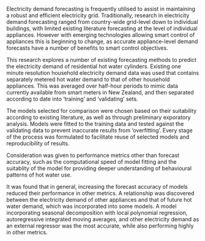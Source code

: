 Electricity demand forecasting is frequently utilised to assist in maintaining a robust and efficient electricity grid.
Traditionally, research in electricity demand forecasting ranged from country-wide grid-level down to individual buildings, with limited existing literature forecasting at the level of individual appliances.
However with emerging technologies allowing smart control of appliances this is beginning to change, as accurate appliance-level demand forecasts have a number of benefits to smart control objectives.

This research explores a number of existing forecasting methods to predict the electricity demand of residential hot water cylinders.
Existing one minute resolution household electricity demand data was used that contains separately metered hot water demand to that of other household appliances. 
This was averaged over half-hour periods to mimic data currently available from smart meters in New Zealand, and then separated according to date into 'training' and 'validating' sets.

The models selected for comparison were chosen based on their suitability according to existing literature, as well as through preliminary exporatory analysis.
Models were fitted to the training data and tested against the validating data to prevent inaccurate results from 'overfitting'.
Every stage of the process was formulated to facilitate reuse of selected models and reproducibility of results. 

Consideration was given to performance metrics other than forecast accuracy, such as the computational speed of model fitting and the suitablity of the model for providing deeper understanding of behavioural patterns of hot water use.

It was found that in general, increasing the forecast accuracy of models reduced their performance in other metrics.
A relationship was discovered between the electricity demand of other appliances and that of future hot water demand, which was incorporated into some models.
A model incorporating seasonal decomposition with local polynomial regression, autoregressive integrated moving averages, and other electricity demand as an external regressor was the most accurate, while also performing highly in other metrics.

